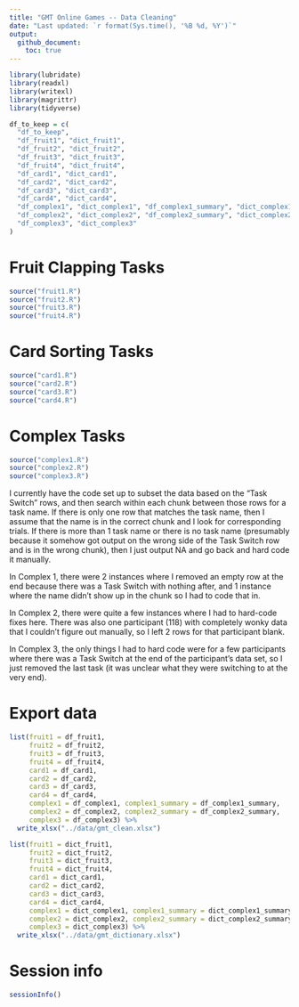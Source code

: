 ```yaml
---
title: "GMT Online Games -- Data Cleaning"
date: "Last updated: `r format(Sys.time(), '%B %d, %Y')`"
output: 
  github_document:
    toc: true
---
```


```r
library(lubridate)
library(readxl)
library(writexl)
library(magrittr)
library(tidyverse)
```

```r
df_to_keep = c(
  "df_to_keep",
  "df_fruit1", "dict_fruit1",
  "df_fruit2", "dict_fruit2",
  "df_fruit3", "dict_fruit3",
  "df_fruit4", "dict_fruit4",
  "df_card1", "dict_card1",
  "df_card2", "dict_card2",
  "df_card3", "dict_card3",
  "df_card4", "dict_card4",
  "df_complex1", "dict_complex1", "df_complex1_summary", "dict_complex1_summary",
  "df_complex2", "dict_complex2", "df_complex2_summary", "dict_complex2_summary",
  "df_complex3", "dict_complex3"
)
```


<!-- ======================================================================= -->


# Fruit Clapping Tasks

```r
source("fruit1.R")
source("fruit2.R")
source("fruit3.R")
source("fruit4.R")
```


<!-- ======================================================================= -->


# Card Sorting Tasks

```r
source("card1.R")
source("card2.R")
source("card3.R")
source("card4.R")
```


<!-- ======================================================================= -->


# Complex Tasks

```r
source("complex1.R")
source("complex2.R")
source("complex3.R")
```

I currently have the code set up to subset the data based on the "Task Switch" rows, and then search within each chunk between those rows for a task name. If there is only one row that matches the task name, then I assume that the name is in the correct chunk and I look for corresponding trials. If there is more than 1 task name or there is no task name (presumably because it somehow got output on the wrong side of the Task Switch row and is in the wrong chunk), then I just output NA and go back and hard code it manually.

In Complex 1, there were 2 instances where I removed an empty row at the end because there was a Task Switch with nothing after, and 1 instance where the name didn't show up in the chunk so I had to code that in.

In Complex 2, there were quite a few instances where I had to hard-code fixes here. There was also one participant (118) with completely wonky data that I couldn't figure out manually, so I left 2 rows for that participant blank.

In Complex 3, the only things I had to hard code were for a few participants where there was a Task Switch at the end of the participant's data set, so I just removed the last task (it was unclear what they were switching to at the very end). 


<!-- ======================================================================= -->


# Export data

```r
list(fruit1 = df_fruit1,
     fruit2 = df_fruit2,
     fruit3 = df_fruit3,
     fruit4 = df_fruit4,
     card1 = df_card1,
     card2 = df_card2,
     card3 = df_card3,
     card4 = df_card4,
     complex1 = df_complex1, complex1_summary = df_complex1_summary,
     complex2 = df_complex2, complex2_summary = df_complex2_summary,
     complex3 = df_complex3) %>% 
  write_xlsx("../data/gmt_clean.xlsx")
```

```r
list(fruit1 = dict_fruit1,
     fruit2 = dict_fruit2,
     fruit3 = dict_fruit3,
     fruit4 = dict_fruit4,
     card1 = dict_card1,
     card2 = dict_card2,
     card3 = dict_card3,
     card4 = dict_card4,
     complex1 = dict_complex1, complex1_summary = dict_complex1_summary,
     complex2 = dict_complex2, complex2_summary = dict_complex2_summary,
     complex3 = dict_complex3) %>% 
  write_xlsx("../data/gmt_dictionary.xlsx")
```


<!-- ======================================================================= -->


# Session info

```r
sessionInfo()
```